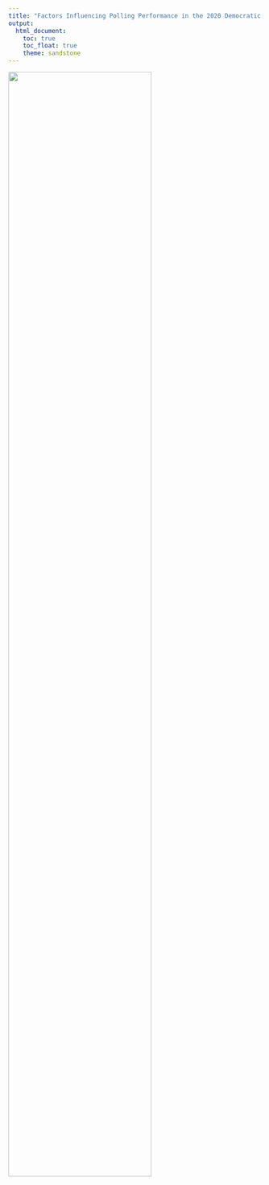 ```yaml
---
title: "Factors Influencing Polling Performance in the 2020 Democratic Primary"
output: 
  html_document:
    toc: true
    toc_float: true
    theme: sandstone
---
```



<img src="images/candidates 2.png" style="width:75%">

